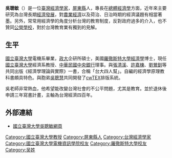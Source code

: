 '''吳聰敏'''（{{bd|1952年|10月31日|||}}）是一位[[臺灣|臺灣]][[經濟學家|經濟學家]]，[[屏東縣|屏東縣]]人，專長在[[總體經濟學|總體經濟學]]方面，近年來主要研究為台灣長期[[經濟發展|經濟發展]]，對[[農業經濟|農業經濟]]以及荷治、日治時期的經濟議題有相當著墨。另外，常常用經濟學的角度分析台灣的教育制度，反對政府過多的介入，也不贊同[[公立學校|公營學校]]，對於台灣教育業有獨到的見解。

==生平==
[[國立臺灣大學|國立臺灣大學]]電機系畢業，[[政大|政大]]企研所碩士，美國[[羅徹斯特大學|羅徹斯特大學]][[經濟學|經濟學]]博士，現任[[國立臺灣大學|國立臺灣大學]]經濟系教授、[[中華民國中央銀行|中華民國中央銀行]]理事。與[[張清溪|張清溪]]、[[許嘉棟|許嘉棟]]、[[劉鶯釧|劉鶯釧]]等共同出版《經濟學理論與實際》一書，合稱「台大四人幫」。自編的經濟學原理教科書頗具特色。與胞弟[[吳聰慧|吳聰慧]]共同開發了[[cwTEX|cwTEX]]排版系統。

吳老師非常熱血，他希望能改變台灣社會的不公平問題，尤其是教育。並於退休後申請三年寫書計畫，主軸為台灣經濟四百年。

==外部連結==
*[http://homepage.ntu.edu.tw/~ntut019/ 國立臺灣大學吳聰敏網頁]{{Wayback|url=http://homepage.ntu.edu.tw/~ntut019/ |date=20150204060436 }}

{{Taiwan-academic-bio-stub}}
{{DEFAULTSORT:W}}
[[Category:國立臺灣大學教授|Category:國立臺灣大學教授]]
[[Category:屏東縣人|Category:屏東縣人]]
[[Category:台灣經濟學家|Category:台灣經濟學家]]
[[Category:國立臺灣大學電機資訊學院校友|Category:國立臺灣大學電機資訊學院校友]]
[[Category:羅徹斯特大學校友|Category:羅徹斯特大學校友]]
[[Category:吴姓|Category:吴姓]]